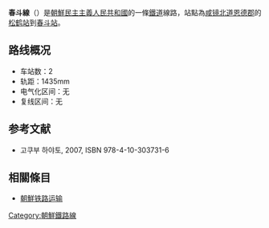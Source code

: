 '''春斗線'''（{{kor|名=北|諺=춘두선|漢=춘두線|羅=Ch'undu sŏn|f=y}}）是[[朝鮮民主主義人民共和國|朝鮮民主主義人民共和國]]的一條[[鐵道|鐵道]]線路，站點為[[咸镜北道|咸镜北道]][[恩德郡|恩德郡]]的[[松鹤站_(咸镜北道)|松鹤站]]到[[春斗站|春斗站]]。

==路线概况==
*车站数：2
*轨距：1435mm
*电气化区间：无
*复线区间：无

==参考文献==
* 고쿠부 하야토{{lang|ja|(国分隼人), 《将軍様の鉄道 北朝鮮鉄道事情》, 新潮社}}, 2007, ISBN 978-4-10-303731-6

==相關條目==
* [[朝鮮铁路运输|朝鮮铁路运输]]

{{朝鮮鐵路線}}
{{春斗线}}

[[Category:朝鮮鐵路線|Category:朝鮮鐵路線]]
